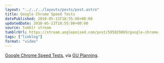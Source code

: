 ```yaml
---
layout: "../../../layouts/posts/post.astro"
title: Google Chrome Speed Tests
datePublished: 2010-05-13T18:55:00+00:00
updatedDate: 2010-05-13T18:55:00+00:00
source: tumblr stream
tumblrUrl: https://stream.anglepoised.com/post/595829869/google-chrome-speed-tests-via-gu-planning
tags: ["linklog"]
format: "video"
---
```



<YouTube id="https://www.youtube.com/watch?v=nCgQDjiotG0" />

[Google Chrome Speed Tests][1], via [GU Planning][2].

[1]: https://www.youtube.com/watch?v=nCgQDjiotG0
[2]: http://guplanning.posterous.com/google-chrome-speed-tests-96
